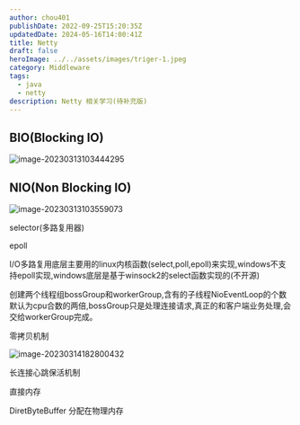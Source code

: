 ```yaml
---
author: chou401
publishDate: 2022-09-25T15:20:35Z
updatedDate: 2024-05-16T14:00:41Z
title: Netty
draft: false
heroImage: ../../assets/images/triger-1.jpeg
category: Middleware
tags:
  - java
  - netty
description: Netty 相关学习(待补充版)
---
```


## BIO(Blocking IO)

![image-20230313103444295](https://cdn.jsdelivr.net/gh/chou401/pic-md@main/img/image-20230313103444295.png)

## NIO(Non Blocking IO)

![image-20230313103559073](https://cdn.jsdelivr.net/gh/chou401/pic-md@main/img/image-20230313103559073.png)

selector(多路复用器)

epoll

I/O多路复用底层主要用的linux内核函数(select,poll,epoll)来实现,windows不支持epoll实现,windows底层是基于winsock2的select函数实现的(不开源)

创建两个线程组bossGroup和workerGroup,含有的子线程NioEventLoop的个数默认为cpu合数的两倍,bossGroup只是处理连接请求,真正的和客户端业务处理,会交给workerGroup完成。

零拷贝机制

![image-20230314182800432](https://cdn.jsdelivr.net/gh/chou401/pic-md@main/img/image-20230314182800432.png)

长连接心跳保活机制

直接内存

DiretByteBuffer 分配在物理内存
